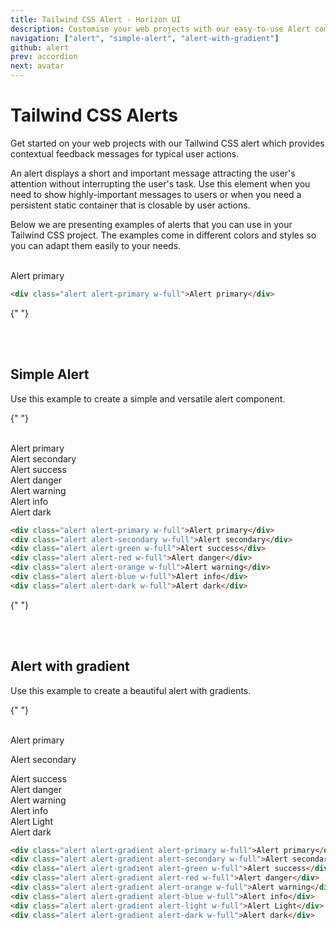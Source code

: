 ```yaml
---
title: Tailwind CSS Alert - Horizon UI
description: Customise your web projects with our easy-to-use Alert component for Tailwind CSS using Material Design guidelines.
navigation: ["alert", "simple-alert", "alert-with-gradient"]
github: alert
prev: accordion
next: avatar
---
```


# Tailwind CSS Alerts

Get started on your web projects with our Tailwind CSS alert which provides contextual feedback messages for typical user actions.

An alert displays a short and important message attracting the user's attention without interrupting the user's task. Use this element when you need to show highly-important messages to users or when you need a persistent static container that is closable by user actions.

Below we are presenting examples of alerts that you can use in your Tailwind CSS project. The examples come in different colors and styles so you can adapt them easily to your needs.

<br />
<ComponentCard id='alert'>
  <div className='alert alert-primary w-full'>Alert primary</div>
</ComponentCard>

```html showLineNumbers
<div class="alert alert-primary w-full">Alert primary</div>
```

{" "}

<br />
<br />

## Simple Alert

Use this example to create a simple and versatile alert component.

{" "}

<br />
<ComponentCard id='simple-alert'>
  <div className='alert alert-primary w-full'>Alert primary</div>
  <div className='alert alert-secondary w-full'>Alert secondary</div>
  <div className='alert alert-green w-full'>Alert success</div>
  <div className='alert alert-red w-full'>Alert danger</div>
  <div className='alert alert-orange w-full'>Alert warning</div>
  <div className='alert alert-blue w-full'>Alert info</div>
  <div className='alert alert-dark w-full'>Alert dark</div>
</ComponentCard>

```html showLineNumbers
<div class="alert alert-primary w-full">Alert primary</div>
<div class="alert alert-secondary w-full">Alert secondary</div>
<div class="alert alert-green w-full">Alert success</div>
<div class="alert alert-red w-full">Alert danger</div>
<div class="alert alert-orange w-full">Alert warning</div>
<div class="alert alert-blue w-full">Alert info</div>
<div class="alert alert-dark w-full">Alert dark</div>
```

{" "}

<br />
<br />

## Alert with gradient

Use this example to create a beautiful alert with gradients.

{" "}

<br />
<ComponentCard id='alert with gradient'>
  <div className='alert alert-gradient alert-primary w-full'>Alert primary</div>
  <div className='alert alert-gradient alert-secondary w-full'>
    <p>Alert secondary</p>
  </div>
  <div className='alert alert-gradient alert-green w-full'>Alert success</div>
  <div className='alert alert-gradient alert-red w-full'>Alert danger</div>
  <div className='alert alert-gradient alert-orange w-full'>Alert warning</div>
  <div className='alert alert-gradient alert-blue w-full'>Alert info</div>
  <div className='alert alert-gradient alert-light w-full'>Alert Light</div>
  <div className='alert alert-gradient alert-dark w-full'>Alert dark</div>
</ComponentCard>

```html showLineNumbers
<div class="alert alert-gradient alert-primary w-full">Alert primary</div>
<div class="alert alert-gradient alert-secondary w-full">Alert secondary</div>
<div class="alert alert-gradient alert-green w-full">Alert success</div>
<div class="alert alert-gradient alert-red w-full">Alert danger</div>
<div class="alert alert-gradient alert-orange w-full">Alert warning</div>
<div class="alert alert-gradient alert-blue w-full">Alert info</div>
<div class="alert alert-gradient alert-light w-full">Alert Light</div>
<div class="alert alert-gradient alert-dark w-full">Alert dark</div>
```
